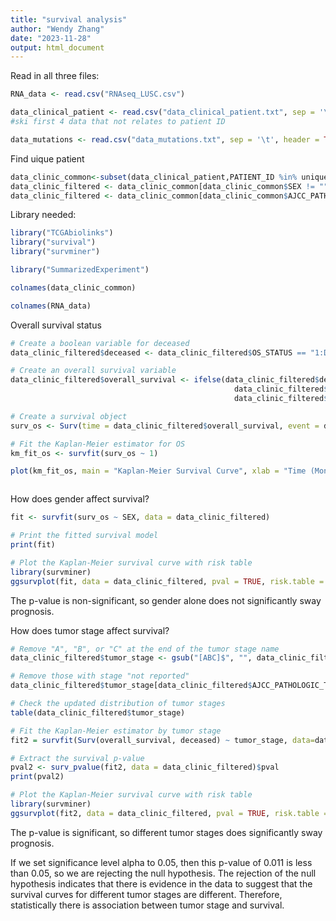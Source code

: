 ---
title: "survival analysis"
author: "Wendy Zhang"
date: "2023-11-28"
output: html_document
---
Read in all three files:

```{r}
RNA_data <- read.csv("RNAseq_LUSC.csv")
```


```{r}
data_clinical_patient <- read.csv("data_clinical_patient.txt", sep = '\t', header = TRUE, skip = 4) 
#ski first 4 data that not relates to patient ID

data_mutations <- read.csv("data_mutations.txt", sep = '\t', header = TRUE )

```

Find uique patient

```{r}
data_clinic_common<-subset(data_clinical_patient,PATIENT_ID %in% unique_pat)
data_clinic_filtered <- data_clinic_common[data_clinic_common$SEX != "", ]
data_clinic_filtered <- data_clinic_common[data_clinic_common$AJCC_PATHOLOGIC_TUMOR_STAGE != "", ]
```

Library needed:
```{r}
library("TCGAbiolinks")
library("survival")
library("survminer")
```

```{r}
library("SummarizedExperiment")
```

```{r}
colnames(data_clinic_common)
```
```{r}
colnames(RNA_data)
```




Overall survival status
```{r}
# Create a boolean variable for deceased
data_clinic_filtered$deceased <- data_clinic_filtered$OS_STATUS == "1:DECEASED"

# Create an overall survival variable
data_clinic_filtered$overall_survival <- ifelse(data_clinic_filtered$deceased,
                                                  data_clinic_filtered$OS_MONTHS,
                                                  data_clinic_filtered$DAYS_LAST_FOLLOWUP)

# Create a survival object
surv_os <- Surv(time = data_clinic_filtered$overall_survival, event = data_clinic_filtered$deceased)

# Fit the Kaplan-Meier estimator for OS
km_fit_os <- survfit(surv_os ~ 1)

plot(km_fit_os, main = "Kaplan-Meier Survival Curve", xlab = "Time (Months)", ylab = "Survival Probability - OS", col = 1)



```


How does gender affect survival?

```{r}
fit <- survfit(surv_os ~ SEX, data = data_clinic_filtered)

# Print the fitted survival model
print(fit)

# Plot the Kaplan-Meier survival curve with risk table
library(survminer)
ggsurvplot(fit, data = data_clinic_filtered, pval = TRUE, risk.table = TRUE, risk.table.col = "strata", risk.table.height = 0.35)
```

The p-value is non-significant, so gender alone does not significantly sway prognosis.


How does tumor stage affect survival?
```{r}
# Remove "A", "B", or "C" at the end of the tumor stage name
data_clinic_filtered$tumor_stage <- gsub("[ABC]$", "", data_clinic_filtered$AJCC_PATHOLOGIC_TUMOR_STAGE)

# Remove those with stage "not reported"
data_clinic_filtered$tumor_stage[data_clinic_filtered$AJCC_PATHOLOGIC_TUMOR_STAGE == ""] <- NA

# Check the updated distribution of tumor stages
table(data_clinic_filtered$tumor_stage)

```

```{r}
# Fit the Kaplan-Meier estimator by tumor stage
fit2 = survfit(Surv(overall_survival, deceased) ~ tumor_stage, data=data_clinic_filtered)

# Extract the survival p-value
pval2 <- surv_pvalue(fit2, data = data_clinic_filtered)$pval
print(pval2)

# Plot the Kaplan-Meier survival curve with risk table
library(survminer)
ggsurvplot(fit2, data = data_clinic_filtered, pval = TRUE, risk.table = TRUE, risk.table.height = 0.35)
```
The p-value is significant, so different tumor stages does significantly sway prognosis.

If we set significance level alpha to 0.05, then this p-value of 0.011 is less than 0.05, so we are rejecting the null hypothesis.
The rejection of the null hypothesis indicates that there is evidence in the data to suggest that the survival curves for different tumor stages are different. Therefore, statistically there is association between tumor stage and survival.
